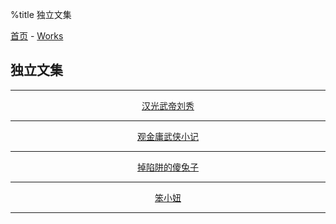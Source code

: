 %title 独立文集

[[../../index|首页]] - [[../index|Works]]
==独立文集==
----
<center>
[[guang_wu_di|汉光武帝刘秀]]
----
[[jin_yong|观金庸武侠小记]]
----
[[sha_tu_zi|掉陷阱的傻兔子]]
----
[[ben_xiao_niu|笨小妞]]
</center>
----
